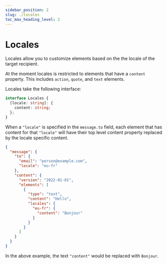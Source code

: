 ```yaml
---
sidebar_position: 2
slug: ./locales
toc_max_heading_level: 2
---
```


# Locales

Locales allow you to customize elements based on the the locale of the target recipient.

At the moment locales is restricted to elements that have a `content` property. This includes `action`, `quote`, and `text` elements.

Locales take the following interface:

```typescript
interface Locales {
  [locale: string]: {
    content: string;
  };
}
```

When a `"locale"` is specified in the `message.to` field, each element that has content
for that `"locale"` will have their top level content property replaced by the locale specific
content.

```json
{
  "message": {
    "to": {
      "email": "person@example.com",
      "locale": "eu-fr"
    },
    "content": {
      "version": "2022-01-01",
      "elements": [
        {
          "type": "text",
          "content": "Hello",
          "locales": {
            "eu-fr": {
              "content": "Bonjour"
            }
          }
        }
      ]
    }
  }
}
```

In the above example, the text `"content"` would be replaced with `Bonjour`.
